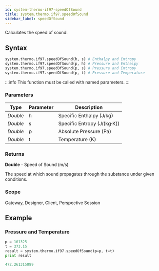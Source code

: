 ```yaml
---
id: system-thermo-if97-speedOfSound
title: system.thermo.if97.speedOfSound
sidebar_label: speedOfSound
---
```


Calculates the speed of sound.

## Syntax

```python
system.thermo.if97.speedOfSound(h, s) # Enthalpy and Entropy
system.thermo.if97.speedOfSound(p, h) # Pressure and Enthalpy
system.thermo.if97.speedOfSound(p, s) # Pressure and Entropy
system.thermo.if97.speedOfSound(p, t) # Pressure and Temperature
```

:::info
This function must be called with named parameters.
:::

### Parameters

<APITable>

| Type     | Parameter | Description                     |
| -------- | --------- | ------------------------------- |
| _Double_ | h         | Specific Enthalpy (J/kg)        |
| _Double_ | s         | Specific Entropy (J/(kg·K))     |
| _Double_ | p         | Absolute Pressure (Pa)          |
| _Double_ | t         | Temperature (K)                |

</APITable>

### Returns
__Double__ - Speed of Sound (m/s)

The speed at which sound propagates through the substance under given conditions.

### Scope
Gateway, Designer, Client, Perspective Session

## Example

### Pressure and Temperature
```python
p = 101325
t = 373.15
result = system.thermo.if97.speedOfSound(p=p, t=t)
print result
```

```python title="Result"
472.261315089
```